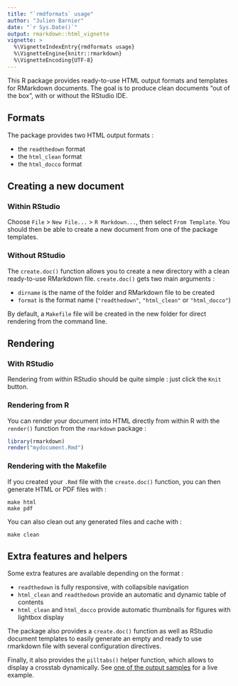 ```yaml
---
title: "`rmdformats` usage"
author: "Julien Barnier"
date: "`r Sys.Date()`"
output: rmarkdown::html_vignette
vignette: >
  %\VignetteIndexEntry{rmdformats usage}
  %\VignetteEngine{knitr::rmarkdown}
  %\VignetteEncoding{UTF-8}
---
```


This R package provides ready-to-use HTML output formats and templates for
RMarkdown documents. The goal is to produce clean documents "out of the box",
with or without the RStudio IDE.

## Formats

The package provides two HTML output formats :

- the `readthedown` format
- the `html_clean` format 
- the `html_docco` format 



## Creating a new document

### Within RStudio

Choose `File` > `New File...` > `R Markdown...`, then select `From Template`.
You should then be able to create a new document from one of the package
templates.

### Without RStudio

The `create.doc()` function allows you to create a new directory with a clean
ready-to-use RMarkdown file. `create.doc()` gets two main arguments :

- `dirname` is the name of the folder and RMarkdown file to be created
- `format` is the format name (`"readthedown"`, `"html_clean"` or `"html_docco"`)

By default, a `Makefile` file will be created in the new folder for direct
rendering from the command line.

## Rendering

### With RStudio

Rendering from within RStudio should be quite simple : just click the `Knit` button.

### Rendering from R

You can render your document into HTML directly from within R with the
`render()` function from the `rmarkdown` package :

```r
library(rmarkdown)
render("mydocument.Rmd")
```

### Rendering with the Makefile

If you created your `.Rmd` file with the `create.doc()` function, you can then
generate HTML or PDF files with :

```    
make html
make pdf
```

You can also clean out any generated files and cache with :

```
make clean
```

## Extra features and helpers

Some extra features are available depending on the format :

- `readthedown` is fully responsive, with collapsible navigation
- `html_clean` and `readthedown` provide an automatic and dynamic table of contents
- `html_clean` and `html_docco` provide automatic thumbnails for figures with lightbox display

The package also provides a `create.doc()` function as well as RStudio document
templates to easily generate an empty and ready to use rmarkdown file with
several configuration directives.

Finally, it also provides the `pilltabs()` helper function, which allows to display a crosstab dynamically. See [one of the output samples](https://rawgit.com/juba/rmdformats/master/resources/examples/html_clean/html_clean_sample.html#Table) for a live example.

